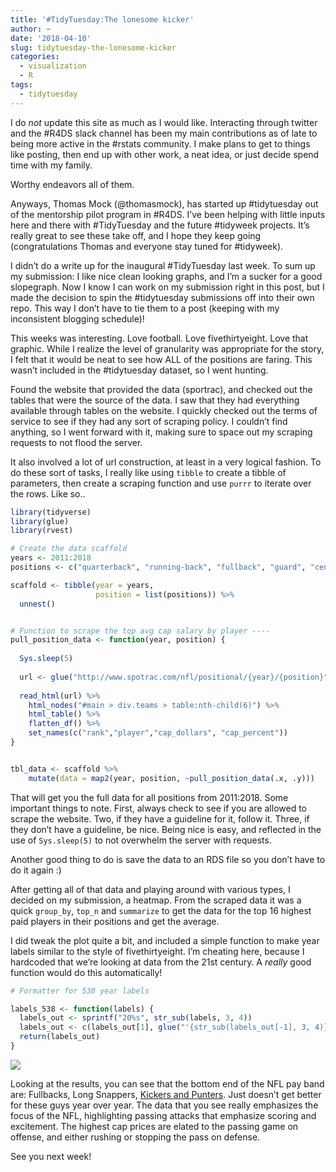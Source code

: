 ```yaml
---
title: '#TidyTuesday:The lonesome kicker'
author: ~
date: '2018-04-10'
slug: tidytuesday-the-lonesome-kicker
categories: 
  - visualization
  - R
tags: 
  - tidytuesday
---
```


I do *not* update this site as much as I would like. Interacting through twitter and the #R4DS slack channel has been my main contributions as of late to being more active in the #rstats community.  I make plans to get to things like posting, then end up with other work, a neat idea, or just decide spend time with my family.

Worthy endeavors all of them. 

Anyways, Thomas Mock (@thomasmock), has started up #tidytuesday out of the mentorship pilot program in #R4DS.  I've been helping with little inputs here and there with #TidyTuesday and the future #tidyweek projects.  It's really great to see these take off, and I hope they keep going (congratulations Thomas and everyone stay tuned for #tidyweek).

I didn't do a write up for the inaugural #TidyTuesday last week.  To sum up my submission: I like nice clean looking graphs, and I'm a sucker for a good slopegraph.  Now I know I can work on my submission right in this post, but I made the decision to spin the #tidytuesday submissions off into their own repo.  This way I don't have to tie them to a post (keeping with my inconsistent blogging schedule)!

This weeks was interesting.  Love football.  Love fivethirtyeight. Love that graphic. While I realize the level of granularity was appropriate for the story, I felt that it would be neat to see how ALL of the positions are faring.  This wasn't included in the #tidytuesday dataset, so I went hunting.

Found the website that provided the data (sportrac), and checked out the tables that were the source of the data.  I saw that they had everything available through tables on the website.  I quickly checked out the terms of service to see if they had any sort of scraping policy.  I couldn't find anything, so I went forward with it, making sure to space out my scraping requests to not flood the server.

It also involved a lot of url construction, at least in a very logical fashion.  To do these sort of tasks, I really like using `tibble` to create a tibble of parameters, then create a scraping function and use `purrr` to iterate over the rows. Like so..

```r
library(tidyverse)
library(glue)
library(rvest)

# Create the data scaffold 
years <- 2011:2018
positions <- c("quarterback", "running-back", "fullback", "guard", "center", "left-tackle", "right-tackle", "tight-end","wide-receiver","defensive-end","cornerback","defensive-tackle", "inside-linebacker", "outside-linebacker", "free-safety", "strong-safety", "kicker","punter","long-snapper")

scaffold <- tibble(year = years,
                   position = list(positions)) %>% 
  unnest() 


# Function to scrape the top avg cap salary by player ----
pull_position_data <- function(year, position) {
  
  Sys.sleep(5)
  
  url <- glue("http://www.spotrac.com/nfl/positional/{year}/{position}")
  
  read_html(url) %>% 
    html_nodes("#main > div.teams > table:nth-child(6)") %>% 
    html_table() %>%
    flatten_df() %>% 
    set_names(c("rank","player","cap_dollars", "cap_percent"))
}


tbl_data <- scaffold %>% 
    mutate(data = map2(year, position, ~pull_position_data(.x, .y)))
```

That will get you the full data for all positions from 2011:2018.  Some important things to note.  First, always check to see if you are allowed to scrape the website.  Two, if they have a guideline for it, follow it.  Three, if they don't have a guideline, be nice.  Being nice is easy, and reflected in the use of `Sys.sleep(5)` to not overwhelm the server with requests.

Another good thing to do is save the data to an RDS file so you don't have to do it again :)

After getting all of that data and playing around with various types, I decided on my submission, a heatmap.  From the scraped data it was a quick `group_by`, `top_n` and `summarize` to get the data for the top 16 highest paid players in their positions and get the average.  

I did tweak the plot quite a bit, and included a simple function to make year labels similar to the style of fivethirtyeight.  I'm cheating here, because I hardcoded that we're looking at data from the 21st century.  A *really* good function would do this automatically!

```r
# Formatter for 538 year labels 

labels_538 <- function(labels) {
  labels_out <- sprintf("20%s", str_sub(labels, 3, 4))
  labels_out <- c(labels_out[1], glue("'{str_sub(labels_out[-1], 3, 4)}"))
  return(labels_out)
}
```

![](https://cdn.rawgit.com/jkaupp/tidytuesdays/212d7030/week2/tw2_heatmap.png)



Looking at the results, you can see that the bottom end of the NFL pay band are: Fullbacks, Long Snappers, [Kickers and Punters](https://www.youtube.com/watch?v=uhvLjE8ZWl8).  Just doesn't get better for these guys year over year.  The data that you see really emphasizes the focus of the NFL, highlighting passing attacks that emphasize scoring and excitement.  The highest cap prices are elated to the passing game on offense, and either rushing or stopping the pass on defense.

See you next week!










